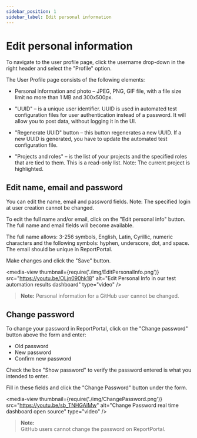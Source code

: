 ```yaml
---
sidebar_position: 1
sidebar_label: Edit personal information
---
```


# Edit personal information

To navigate to the user profile page, click the username drop-down in the right
header and select the "Profile" option.

The User Profile page consists of the following elements:

- Personal information and photo – JPEG, PNG, GIF file, with a file size limit no more than 1 MB and 300x500px.

- "UUID" – is a unique user identifier. UUID is used in automated test
configuration files for user authentication instead of a password. It will
allow you to post data, without logging it in the UI.

- "Regenerate UUID" button – this button regenerates a new UUID. If a
new UUID is generated, you have to update the automated test configuration file.

- "Projects and roles" – is the list of your projects and the specified roles that are tied to them. This
is a read-only list. Note: The current project is highlighted.

## Edit name, email and password

You can edit the name, email and password fields. Note: The specified login at user
creation cannot be changed.

To edit the full name and/or email, click on the "Edit personal info" button. The full
name and email fields will become available.

The full name allows: 3-256 symbols, English, Latin, Cyrillic, numeric characters and the
following symbols: hyphen, underscore, dot, and space. The email should be unique in ReportPortal.

Make changes and click the "Save" button.

<media-view thumbnail={require('./img/EditPersonalInfo.png')} src="https://youtu.be/OLjn090hk18" alt="Edit Personal Info in our test automation results dashboard" type="video" />

>**Note:**
Personal information for a GitHub user cannot be changed.  

## Change password

To change your password in ReportPortal, click on the "Change password" button
above the form and enter:

- Old password
- New password
- Confirm new password

Check the box "Show password" to verify the password entered is what you intended to enter.

Fill in these fields and click the "Change Password" button under the form.

<media-view thumbnail={require('./img/ChangePassword.png')} src="https://youtu.be/sb_TNHGAIMw" alt="Change Password real time dashboard open source" type="video" />

>**Note:**  
GitHub users cannot change the password on ReportPortal.
